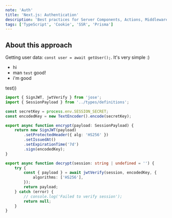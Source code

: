 ```yaml
---
note: 'Auth'
title: 'Next.js: Authentication'
description: 'Best practices for Server Components, Actions, Middleware'
tags: ['TypeScript', 'Cookie', 'SSR', 'Prisma']
---
```



<AuthExample />

## About this approach

Getting user data: `const user = await getUser();`. It's very simple :)

- hi
- man `test` good!
- i'm good

test))

```TypeScript filename="src/features/auth/api/jwt.ts"
import { SignJWT, jwtVerify } from 'jose';
import { SessionPayload } from '../types/definitions';

const secretKey = process.env.SESSION_SECRET;
const encodedKey = new TextEncoder().encode(secretKey);

export async function encrypt(payload: SessionPayload) {
	return new SignJWT(payload)
		.setProtectedHeader({ alg: 'HS256' })
		.setIssuedAt()
		.setExpirationTime('7d')
		.sign(encodedKey);
}

export async function decrypt(session: string | undefined = '') {
	try {
		const { payload } = await jwtVerify(session, encodedKey, {
			algorithms: ['HS256'],
		});
		return payload;
	} catch (error) {
		// console.log('Failed to verify session');
		return null;
	}
}
```
